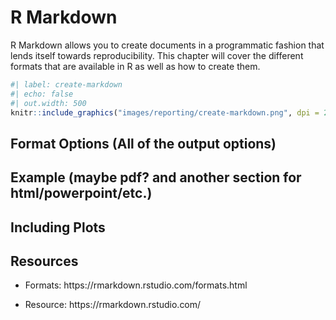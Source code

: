 # R Markdown

R Markdown allows you to create documents in a programmatic fashion that lends itself towards reproducibility. This chapter will cover the different formats that are available in R as well as how to create them.

```r
#| label: create-markdown
#| echo: false
#| out.width: 500
knitr::include_graphics("images/reporting/create-markdown.png", dpi = 270)
```

## Format Options (All of the output options)

## Example (maybe pdf? and another section for html/powerpoint/etc.)

## Including Plots

## Resources

- Formats: https://rmarkdown.rstudio.com/formats.html

- Resource: https://rmarkdown.rstudio.com/